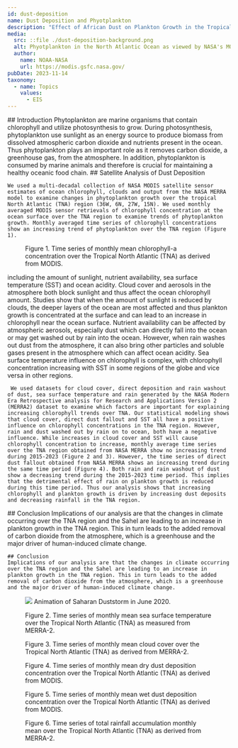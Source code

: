 ---
id: dust-deposition
name: Dust Deposition and Phyotplankton
description: "Effect of African Dust on Plankton Growth in the Tropical North Atlantic Region"
media:
  src: ::file ./dust-deposition-background.png
  alt: Phyotplankton in the North Atlantic Ocean as viewed by NASA's MODIS sensor.
  author: 
    name: NOAA-NASA
    url: https://modis.gsfc.nasa.gov/
pubDate: 2023-11-14
taxonomy:
  - name: Topics
    values:
      - EIS
---

<Block>
  <Prose>
    ## Introduction
    Phytoplankton are marine organisms that contain chlorophyll and utilize photosynthesis to grow. During photosynthesis, phytoplankton use sunlight as an energy source to produce biomass from dissolved atmospheric carbon dioxide and nutrients present in the ocean. Thus phytoplankton plays an important role as it removes carbon dioxide, a greenhouse gas, from the atmosphere. In addition, phytoplankton is consumed by marine animals and therefore is crucial for maintaining a healthy oceanic food chain. 
  
  </Prose>
</Block>

<Block>
  <Prose>
    ## Satellite Analysis of Dust Deposition

    We used a multi-decadal collection of NASA MODIS satellite sensor estimates of ocean chlorophyll, clouds and output from the NASA MERRA model to examine changes in phytoplankton growth over the tropical North Atlantic (TNA) region (36W, 6N, 27W, 15N). We used monthly averaged MODIS sensor retrievals of chlorophyll concentration at the ocean surface over the TNA region to examine trends of phytoplankton growth. Monthly averaged time series of chlorophyll concentrations show an increasing trend of phytoplankton over the TNA region (Figure 1).
    
  </Prose>
</Block>


<Block type="wide">
  <Figure>
    <Chart
      dataPath={new URL('./dust-deposition-trendline.csv', import.meta.url).href}
      dateFormat="%Y-%m-%d"
      idKey='source'
      xKey='Date'
      yKey='Chlorophyll'
      yAxisLabel='Chlorophyll-a concentration (mg/m^3)'
    />
    <Caption>
      Figure 1. Time series of monthly mean chlorophyll-a concentration over the Tropical North Atlantic (TNA) as derived from MODIS.
    </Caption>
  </Figure>
</Block>

<Block>
  <Prose>
    including the amount of sunlight, nutrient availability, sea surface temperature (SST) and ocean acidity. Cloud cover and aerosols in the atmosphere both block sunlight and thus affect the ocean chlorophyll amount. Studies show that when the amount of sunlight is reduced by clouds, the deeper layers of the ocean are most affected and thus plankton growth is concentrated at the surface and can lead to an increase in chlorophyll near the ocean surface. Nutrient availability can be affected by atmospheric aerosols, especially dust which can directly fall into the ocean or may get washed out by rain into the ocean. However, when rain washes out dust from the atmosphere, it can also bring other particles and soluble gases present in the atmosphere which can affect ocean acidity. Sea surface temperature influence on chlorophyll is complex, with chlorophyll concentration increasing with SST in some regions of the globe and vice versa in other regions.

     We used datasets for cloud cover, direct deposition and rain washout of dust, sea surface temperature and rain generated by the NASA Modern Era Retrospective analysis for Research and Applications Version 2 (MERRA2) dataset to examine which factors are important for explaining increasing chlorophyll trends over TNA. Our statistical modeling shows that cloud cover, direct dust fallout and SST all have a positive influence on chlorophyll concentrations in the TNA region. However, rain and dust washed out by rain on to ocean, both have a negative influence. While increases in cloud cover and SST will cause chlorophyll concentration to increase, monthly average time series over the TNA region obtained from NASA MERRA show no increasing trend during 2015-2023 (Figure 2 and 3). However, the time series of direct dust fallout obtained from NASA MERRA shows an increasing trend during the same time period (Figure 4). Both rain and rain washout of dust show a decreasing trend during the 2015-2023 time period. This implies that the detrimental effect of rain on plankton growth is reduced during this time period. Thus our analysis shows that increasing chlorophyll and plankton growth is driven by increasing dust deposits and decreasing rainfall in the TNA region.

  </Prose>
</Block>

<Block>
  <Prose>
    ## Conclusion
    Implications of our analysis are that the changes in climate occurring over the TNA region and the Sahel are leading to an increase in plankton growth in the TNA region. This in turn leads to the added removal of carbon dioxide from the atmosphere, which is a greenhouse and the major driver of human-induced climate change.
  </Prose>
</Block>

<Block>
  <Prose>

    ## Conclusion
    Implications of our analysis are that the changes in climate occurring over the TNA region and the Sahel are leading to an increase in plankton growth in the TNA region. This in turn leads to the added removal of carbon dioxide from the atmosphere, which is a greenhouse and the major driver of human-induced climate change.
  
  </Prose>
  <Figure>
      <Image
      src={new URL('./dust.gif', import.meta.url).href}
    />
    <Caption attrAuthor='GEOSTATIONARY OPERATIONAL ENVIRONMENTAL SATELLITES—R SERIES' attrUrl='https://www.goes-r.gov/spacesegment/abi.html'>
      Animation of Saharan Duststorm in June 2020. 
    </Caption>
  </Figure>
</Block>

<Block type="wide">
  <Figure>
    <Chart
      dataPath={new URL('./sst-dust.csv', import.meta.url).href}
      dateFormat="%Y-%m-%d"
      idKey='source'
      xKey='Date'
      yKey='Sea Surface Temperature'
      yAxisLabel='Temperature (Celsius)'
    />
    <Caption>
      Figure 2. Time series of monthly mean sea surface temperature over the Tropical North Atlantic (TNA) as measured from MERRA-2.
    </Caption>
  </Figure>
</Block>

<Block type="wide">
  <Figure>
    <Chart
      dataPath={new URL('./cld-dust.csv', import.meta.url).href}
      dateFormat="%Y-%m-%d"
      idKey='source'
      xKey='Date'
      yKey='Cloud Cover'
      yAxisLabel='Cloud Cover (0 to 1)'
    />
    <Caption>
      Figure 3. Time series of monthly mean cloud cover over the Tropical North Atlantic (TNA) as derived from MERRA-2.
    </Caption>
  </Figure>
</Block>

<Block type="wide">
  <Figure>
    <Chart
      dataPath={new URL('./dry-dust.csv', import.meta.url).href}
      dateFormat="%Y-%m-%d"
      idKey='source'
      xKey='Date'
      yKey='Dry Dust Deposition'
      yAxisLabel='Dry Dust Deposition (mg/m^3)'
    />
    <Caption>
      Figure 4. Time series of monthly mean dry dust deposition concentration over the Tropical North Atlantic (TNA) as derived from MODIS.
    </Caption>
  </Figure>
</Block>

<Block type="wide">
  <Figure>
    <Chart
      dataPath={new URL('./wet-dust.csv', import.meta.url).href}
      dateFormat="%Y-%m-%d"
      idKey='source'
      xKey='Date'
      yKey='Wet Dust Deposition'
      yAxisLabel='Wet Dust Deposition'
    />
    <Caption>
      Figure 5. Time series of monthly mean wet dust deposition concentration over the Tropical North Atlantic (TNA) as derived from MODIS.
    </Caption>
  </Figure>
</Block>

<Block type="wide">
  <Figure>
    <Chart
      dataPath={new URL('./rainfall-dust-dep.csv', import.meta.url).href}
      dateFormat="%Y-%m-%d"
      idKey='source'
      xKey='Date'
      yKey='Precipitation'
      yAxisLabel='Total Precipitation (mm)'
    />
    <Caption>
      Figure 6. Time series of total rainfall accumulation monthly mean over the Tropical North Atlantic (TNA) as derived from MERRA-2.
    </Caption>
  </Figure>
</Block>